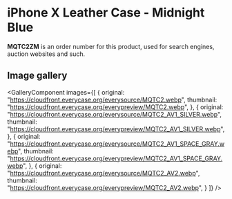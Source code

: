 
# iPhone X Leather Case - Midnight Blue

<Callout type='info' emoji='👉🏻'>**MQTC2ZM** is an order number for this product, used for search engines, auction websites and such.</Callout>

## Image gallery

<GalleryComponent
    images={[
      {
        original: "https://cloudfront.everycase.org/everysource/MQTC2.webp",
        thumbnail: "https://cloudfront.everycase.org/everypreview/MQTC2.webp",
      },
      {
        original: "https://cloudfront.everycase.org/everysource/MQTC2_AV1_SILVER.webp",
        thumbnail: "https://cloudfront.everycase.org/everypreview/MQTC2_AV1_SILVER.webp",
      },
      {
        original: "https://cloudfront.everycase.org/everysource/MQTC2_AV1_SPACE_GRAY.webp",
        thumbnail: "https://cloudfront.everycase.org/everypreview/MQTC2_AV1_SPACE_GRAY.webp",
      },
      {
        original: "https://cloudfront.everycase.org/everysource/MQTC2_AV2.webp",
        thumbnail: "https://cloudfront.everycase.org/everypreview/MQTC2_AV2.webp",
      }
    ]}
  />
